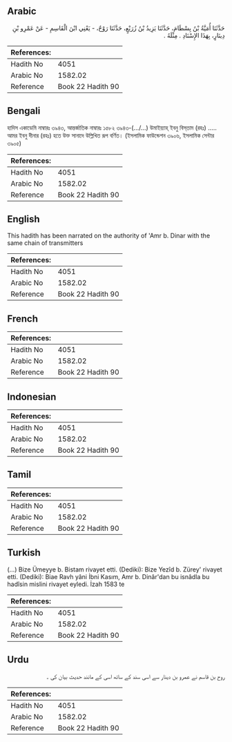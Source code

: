 ## Arabic


<div dir="rtl" lang="ar" style={{fontSize:'larger',backgroundColor:'#f8f9fa',padding:20}}>
حَدَّثَنَا أُمَيَّةُ بْنُ بِسْطَامَ، حَدَّثَنَا يَزِيدُ بْنُ زُرَيْعٍ، حَدَّثَنَا رَوْحٌ، - يَعْنِي ابْنَ الْقَاسِمِ - عَنْ عَمْرِو بْنِ دِينَارٍ، بِهَذَا الإِسْنَادِ ‏.‏ مِثْلَهُ ‏.‏
</div>
<div style={{backgroundColor:'#f8f9fa',padding:20, marginBottom: 10}}><table> <thead> <tr> <th>References:</th> <th></th> </tr> </thead> <tbody><tr><td>Hadith No</td><td>4051</td></tr><tr><td>Arabic No</td><td>1582.02</td></tr><tr><td>Reference</td><td>Book 22 Hadith 90</td></tr></tbody></table></div>

## Bengali


<div dir="ltr" lang="bn" style={{fontSize:'larger',backgroundColor:'#f8f9fa',padding:20}}>
হাদিস একাডেমি নাম্বারঃ ৩৯৪৩, আন্তর্জাতিক নাম্বারঃ ১৫৮২ ৩৯৪৩-(.../...) উমাইয়্যাহ্ ইবনু বিস্‌তাম (রহঃ) ..... আমর ইবনু দীনার (রহঃ) হতে উক্ত সানাদে উল্লিখিত রূপ বর্ণিত। (ইসলামিক ফাউন্ডেশন ৩৯০৬, ইসলামিক সেন্টার ৩৯০৫)
</div>
<div style={{backgroundColor:'#f8f9fa',padding:20, marginBottom: 10}}><table> <thead> <tr> <th>References:</th> <th></th> </tr> </thead> <tbody><tr><td>Hadith No</td><td>4051</td></tr><tr><td>Arabic No</td><td>1582.02</td></tr><tr><td>Reference</td><td>Book 22 Hadith 90</td></tr></tbody></table></div>

## English


<div dir="ltr" lang="en" style={{fontSize:'larger',backgroundColor:'#f8f9fa',padding:20}}>
This hadith has been narrated on the authority of 'Amr b. Dinar with the same chain of transmitters
</div>
<div style={{backgroundColor:'#f8f9fa',padding:20, marginBottom: 10}}><table> <thead> <tr> <th>References:</th> <th></th> </tr> </thead> <tbody><tr><td>Hadith No</td><td>4051</td></tr><tr><td>Arabic No</td><td>1582.02</td></tr><tr><td>Reference</td><td>Book 22 Hadith 90</td></tr></tbody></table></div>

## French


<div dir="ltr" lang="fr" style={{fontSize:'larger',backgroundColor:'#f8f9fa',padding:20}}>

</div>
<div style={{backgroundColor:'#f8f9fa',padding:20, marginBottom: 10}}><table> <thead> <tr> <th>References:</th> <th></th> </tr> </thead> <tbody><tr><td>Hadith No</td><td>4051</td></tr><tr><td>Arabic No</td><td>1582.02</td></tr><tr><td>Reference</td><td>Book 22 Hadith 90</td></tr></tbody></table></div>

## Indonesian


<div dir="ltr" lang="id" style={{fontSize:'larger',backgroundColor:'#f8f9fa',padding:20}}>

</div>
<div style={{backgroundColor:'#f8f9fa',padding:20, marginBottom: 10}}><table> <thead> <tr> <th>References:</th> <th></th> </tr> </thead> <tbody><tr><td>Hadith No</td><td>4051</td></tr><tr><td>Arabic No</td><td>1582.02</td></tr><tr><td>Reference</td><td>Book 22 Hadith 90</td></tr></tbody></table></div>

## Tamil


<div dir="ltr" lang="ta" style={{fontSize:'larger',backgroundColor:'#f8f9fa',padding:20}}>

</div>
<div style={{backgroundColor:'#f8f9fa',padding:20, marginBottom: 10}}><table> <thead> <tr> <th>References:</th> <th></th> </tr> </thead> <tbody><tr><td>Hadith No</td><td>4051</td></tr><tr><td>Arabic No</td><td>1582.02</td></tr><tr><td>Reference</td><td>Book 22 Hadith 90</td></tr></tbody></table></div>

## Turkish


<div dir="ltr" lang="tr" style={{fontSize:'larger',backgroundColor:'#f8f9fa',padding:20}}>
(…) Bize Ümeyye b. Bistam rivayet etti. (Dediki): Bize Yezîd b. Zürey' rivayet etti. (Dediki): Biae Ravh yâni İbni Kasım, Amr b. Dinâr'dan bu isnâdla bu hadîsin mislini rivayet eyledi. İzah 1583 te
</div>
<div style={{backgroundColor:'#f8f9fa',padding:20, marginBottom: 10}}><table> <thead> <tr> <th>References:</th> <th></th> </tr> </thead> <tbody><tr><td>Hadith No</td><td>4051</td></tr><tr><td>Arabic No</td><td>1582.02</td></tr><tr><td>Reference</td><td>Book 22 Hadith 90</td></tr></tbody></table></div>

## Urdu


<div dir="rtl" lang="ur" style={{fontSize:'larger',backgroundColor:'#f8f9fa',padding:20}}>
روح بن قاسم نے عمرو بن دینار سے اسی سند کے ساتھ اسی کے مانند حدیث بیان کی ۔
</div>
<div style={{backgroundColor:'#f8f9fa',padding:20, marginBottom: 10}}><table> <thead> <tr> <th>References:</th> <th></th> </tr> </thead> <tbody><tr><td>Hadith No</td><td>4051</td></tr><tr><td>Arabic No</td><td>1582.02</td></tr><tr><td>Reference</td><td>Book 22 Hadith 90</td></tr></tbody></table></div>
